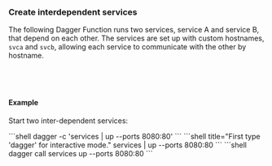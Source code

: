 ### Create interdependent services

The following Dagger Function runs two services, service A and service B, that depend on each other. The services are set up with custom hostnames, `svca` and `svcb`, allowing each service to communicate with the other by hostname.

<Tabs groupId="language" queryString="sdk">
<TabItem value="go" label="Go">

```go file=../../../extending/modules/snippets/services/create-interdependent-services/go/main.go
```

</TabItem>
<TabItem value="python" label="Python">

```python file=../../../extending/modules/snippets/services/create-interdependent-services/python/main.py
```

</TabItem>
<TabItem value="typescript" label="TypeScript">

```typescript file=../../../extending/modules/snippets/services/create-interdependent-services/typescript/index.ts
```

</TabItem>
<TabItem value="php" label="PHP">

```php file=../../../extending/modules/snippets/services/create-interdependent-services/php/src/MyModule.php
```

</TabItem>
</Tabs>

#### Example

Start two inter-dependent services:

<Tabs groupId="shell">
<TabItem value="System shell">
```shell
dagger -c 'services | up --ports 8080:80'
```
</TabItem>
<TabItem value="Dagger Shell">
```shell title="First type 'dagger' for interactive mode."
services | up --ports 8080:80
```
</TabItem>
<TabItem value="Dagger CLI">
```shell
dagger call services up --ports 8080:80
```
</TabItem>
</Tabs>
